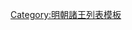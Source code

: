 {{ming|title=明朝寧化國諸王|ed=寧化國|head=[[永乐 (明朝)|永樂]]二年（[[1404年]]）封。|
{{ming/title}}
{{ming/list|寧化懿簡王|[[朱濟煥]]|朱棡、庶五子<ref name=a>《[[明實錄]]》</ref><ref>《[[弇山堂別集]]》</ref>|[[1404年]]—[[1450年]]|永樂二年封。[[景泰 (年号)|景泰]]元年薨。}}
{{ming/list|寧化僖順王|[[朱美壤]]|朱濟煥、庶一子|[[1452年]]—[[1471年]]|景泰三年以[[鎮國將軍]]襲封。[[成化]]七年薨。[[長子]][[朱鍾錡]]夭卒。}}
{{ming/list|寧化王|[[朱鍾鈵]]|朱美壤、庶二子|[[1472年]]—[[1491年]]|成化八年襲封。[[弘治 (明朝)|弘治]]四年革爵，發[[高牆]]。[[正德 (明朝)|正德]]三年卒，准歸葬。}}
{{ming/list|寧化悼康王|[[朱奇㶏]]|朱鍾鈵、嫡一子|追封|弘治三年封長子。十八年卒。[[嘉靖]]十年以子[[朱表樔]]襲封。追封王，諡悼康。}}
{{ming/list|寧化康和王|[[朱表樔]]|朱奇㶏、庶一子|[[1529年]]—[[1570年]]|正德十三年以[[輔國將軍]]管理府事。[[嘉靖]]八年乞封，准襲王。[[隆庆 (明朝)|隆慶]]四年薨。}}
{{ming/list|寧化恭端王|[[朱知爧]]|朱表樔、庶一子|[[1575年]]—[[1585年]]|嘉靖三十一年封長子。[[萬曆]]三年封。十三年薨。}}
{{ming/list|寧化莊定王|[[朱新壟]]|朱知爧、庶一子|[[1591年]]—[[1593年]]|嘉靖三十一年封[[长孙 (封号)|長孫]]。萬曆六年封長子。十九年襲封。二十一年薨。}}
{{ming/list|寧化榮懿王|[[朱慎鐅]]|朱新壟、嫡一子|[[1599年]]—[[1610年]]|萬曆二十七年襲封。三十八年薨。}}
{{ming/list|寧化王|[[朱敏濟]]|朱慎鐅、嫡一子|[[1616年]]—？年|萬曆四十四年襲封。}}
{{ming/note|附註}}
{{ming/note|ref}}
}}<noinclude>
[[Category:明朝諸王列表模板]]
</noinclude>